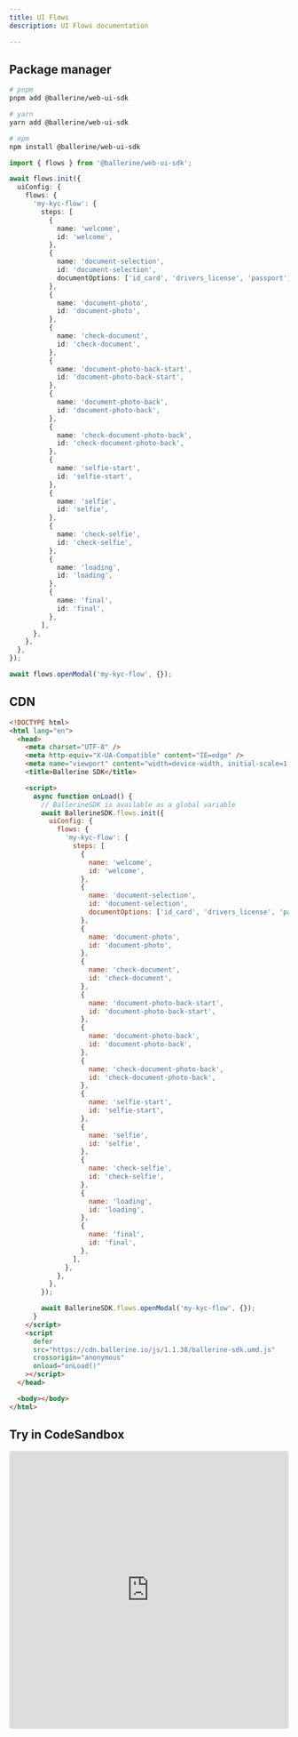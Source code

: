 ```yaml
---
title: UI Flows
description: UI Flows documentation

---
```


## Package manager

```bash
# pnpm
pnpm add @ballerine/web-ui-sdk

# yarn
yarn add @ballerine/web-ui-sdk

# npm
npm install @ballerine/web-ui-sdk
```

```typescript
import { flows } from '@ballerine/web-ui-sdk';

await flows.init({
  uiConfig: {
    flows: {
      'my-kyc-flow': {
        steps: [
          {
            name: 'welcome',
            id: 'welcome',
          },
          {
            name: 'document-selection',
            id: 'document-selection',
            documentOptions: ['id_card', 'drivers_license', 'passport'],
          },
          {
            name: 'document-photo',
            id: 'document-photo',
          },
          {
            name: 'check-document',
            id: 'check-document',
          },
          {
            name: 'document-photo-back-start',
            id: 'document-photo-back-start',
          },
          {
            name: 'document-photo-back',
            id: 'document-photo-back',
          },
          {
            name: 'check-document-photo-back',
            id: 'check-document-photo-back',
          },
          {
            name: 'selfie-start',
            id: 'selfie-start',
          },
          {
            name: 'selfie',
            id: 'selfie',
          },
          {
            name: 'check-selfie',
            id: 'check-selfie',
          },
          {
            name: 'loading',
            id: 'loading',
          },
          {
            name: 'final',
            id: 'final',
          },
        ],
      },
    },
  },
});

await flows.openModal('my-kyc-flow', {});
```

## CDN

```html
<!DOCTYPE html>
<html lang="en">
  <head>
    <meta charset="UTF-8" />
    <meta http-equiv="X-UA-Compatible" content="IE=edge" />
    <meta name="viewport" content="width=device-width, initial-scale=1.0" />
    <title>Ballerine SDK</title>

    <script>
      async function onLoad() {
        // BallerineSDK is available as a global variable
        await BallerineSDK.flows.init({
          uiConfig: {
            flows: {
              'my-kyc-flow': {
                steps: [
                  {
                    name: 'welcome',
                    id: 'welcome',
                  },
                  {
                    name: 'document-selection',
                    id: 'document-selection',
                    documentOptions: ['id_card', 'drivers_license', 'passport'],
                  },
                  {
                    name: 'document-photo',
                    id: 'document-photo',
                  },
                  {
                    name: 'check-document',
                    id: 'check-document',
                  },
                  {
                    name: 'document-photo-back-start',
                    id: 'document-photo-back-start',
                  },
                  {
                    name: 'document-photo-back',
                    id: 'document-photo-back',
                  },
                  {
                    name: 'check-document-photo-back',
                    id: 'check-document-photo-back',
                  },
                  {
                    name: 'selfie-start',
                    id: 'selfie-start',
                  },
                  {
                    name: 'selfie',
                    id: 'selfie',
                  },
                  {
                    name: 'check-selfie',
                    id: 'check-selfie',
                  },
                  {
                    name: 'loading',
                    id: 'loading',
                  },
                  {
                    name: 'final',
                    id: 'final',
                  },
                ],
              },
            },
          },
        });

        await BallerineSDK.flows.openModal('my-kyc-flow', {});
      }
    </script>
    <script
      defer
      src="https://cdn.ballerine.io/js/1.1.38/ballerine-sdk.umd.js"
      crossorigin="anonymous"
      onload="onLoad()"
    ></script>
  </head>

  <body></body>
</html>
```

## Try in CodeSandbox

<iframe src="https://codesandbox.io/embed/withered-cherry-x2odl1?fontsize=14&hidenavigation=1&theme=dark"
     style="width:100%; height:500px; border:0; border-radius: 4px; overflow:hidden;"
     title="withered-cherry-x2odl1"
     allow="accelerometer; ambient-light-sensor; camera; encrypted-media; geolocation; gyroscope; hid; microphone; midi; payment; usb; vr; xr-spatial-tracking"
     sandbox="allow-forms allow-modals allow-popups allow-presentation allow-same-origin allow-scripts"
   ></iframe>
